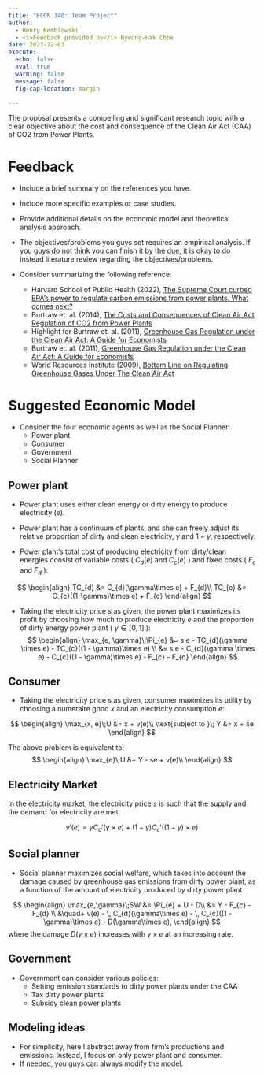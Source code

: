 ```yaml
---
title: "ECON 340: Team Project"
author: 
  - Henry Kemblowski
  - <i>Feedback provided by</i> Byeong-Hak Choe
date: 2023-12-03
execute: 
  echo: false
  eval: true
  warning: false
  message: false
  fig-cap-location: margin

---
```


The proposal presents a compelling and significant research topic with a clear objective about the cost and consequence of the Clean Air Act (CAA) of CO2 from Power Plants. 


# Feedback

- Include a brief summary on the references you have.
  
- Include more specific examples or case studies.

- Provide additional details on the economic model and theoretical analysis approach.

- The objectives/problems you guys set requires an empirical analysis. If you guys do not think you can finish it by the due, it is okay to do instead literature review regarding the objectives/problems.


- Consider summarizing the following reference:
  - Harvard School of Public Health (2022), [The Supreme Court curbed EPA’s power to regulate carbon emissions from power plants. What comes next?](https://www.hsph.harvard.edu/news/features/the-supreme-court-curbed-epas-power-to-regulate-carbon-emissions-from-power-plants-what-comes-next/)
  - Burtraw et. al. (2014), [The Costs and Consequences of Clean Air Act Regulation of CO2 from Power Plants](https://bcdanl.github.io/pdfs/econ-340-henry-ref.pdf)
  - Highlight for Burtraw et. al. (2011), [Greenhouse Gas Regulation under the Clean Air Act: A Guide for Economists](https://www.rff.org/publications/journal-articles/greenhouse-gas-regulation-under-the-clean-air-act-a-guide-for-economists/)
  - Burtraw et. al. (2011), [Greenhouse Gas Regulation under the Clean Air Act: A Guide for Economists](https://media.rff.org/documents/RFF-DP-11-08.pdf)
  - World Resources Institute (2009), [Bottom Line on Regulating Greenhouse Gases Under The Clean Air Act](https://www.wri.org/research/bottom-line-regulating-greenhouse-gases-under-clean-air-act)

  


# Suggested Economic Model

- Consider the four economic agents as well as the Social Planner:
  - Power plant
  - Consumer
  - Government
  - Social Planner
  
## Power plant
- Power plant uses either clean energy or dirty energy to produce electricity ($e$).

- Power plant has a continuum of plants, and she can freely adjust its relative proportion of dirty and clean electricity, $\gamma$ and $1-\gamma$, respectively.

- Power plant's total cost of producing electricity from dirty/clean energies consist of variable costs ( $C_{d}(e)$ and $C_{c}(e)$ ) and fixed costs ( $F_{c}$ and $F_{d}$ ):

$$
\begin{align}
TC_{d} &= C_{d}(\gamma\times e) + F_{d}\\
TC_{c} &= C_{c}((1-\gamma)\times e) + F_{c}
\end{align}
$$

- Taking the electricity price $s$ as given, the power plant maximizes its profit by choosing how much to produce electricity $e$ and the proportion of dirty energy power plant ( $\gamma \in [0,1]$  ):
$$
\begin{align}
\max_{e, \gamma}\;\Pi_{e} &=  s e - TC_{d}(\gamma \times e)  - TC_{c}((1 - \gamma)\times e) \\
 &=  s e - C_{d}(\gamma \times e)  - C_{c}((1 - \gamma)\times e) - F_{c} - F_{d}
\end{align}
$$

## Consumer
- Taking the electricity price $s$ as given, consumer maximizes its utility by choosing a numeraire good $x$ and an electricity consumption $e$:

$$
\begin{align}
\max_{x, e}\;U &= x + v(e)\\
\text{subject to }\; Y &= x + se
\end{align}
$$

The above problem is equivalent to:
$$
\begin{align}
\max_{e}\;U &= Y - se + v(e)\\
\end{align}
$$

## Electricity Market

In the electricity market, the electricity price $s$ is such that the supply and the demand for electricity are met:

$$
v'(e) = \gamma C_{d}'(\gamma \times e) + (1 - \gamma) C_{c}'((1-\gamma)\times e)
$$


## Social planner
- Social planner maximizes social welfare, which takes into account the damage caused by greenhouse gas emissions from dirty power plant, as a function of the amount of electricity produced by dirty power plant

$$
\begin{align}
\max_{e,\gamma}\;SW &= \Pi_{e} + U - D\\
&= Y - F_{c} - F_{d} \\
&\quad+ v(e) - \, C_{d}(\gamma\times e)  - \, C_{c}((1 - \gamma)\times e)  - D(\gamma\times e),
\end{align}
$$
where the damage $D(\gamma\times e)$ increases with $\gamma \times e$ at an increasing rate.


## Government
- Government can consider various policies:
  - Setting emission standards to dirty power plants under the CAA
  - Tax dirty power plants
  - Subsidy clean power plants


## Modeling ideas
- For simplicity, here I abstract away from firm's productions and emissions. Instead, I focus on only power plant and consumer.
- If needed, you guys can always modify the model.





